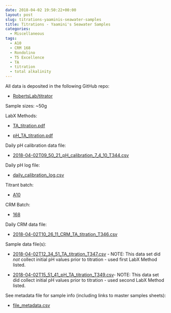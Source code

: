 ```yaml
---
date: 2018-04-02 19:50:22+00:00
layout: post
slug: titrations-yaaminis-seawater-samples
title: Titrations - Yaamini's Seawater Samples
categories:
  - Miscellaneous
tags:
  - A10
  - CRM 168
  - Rondolino
  - T5 Excellence
  - TA
  - titration
  - total alkalinity
---
```


All data is deposited in the following GitHub repo:





  * [RobertsLab/titrator](https://github.com/RobertsLab/titrator)



Sample sizes: ~50g

LabX Methods:



  * [TA_titration.pdf](https://github.com/RobertsLab/titrator/blob/master/LabX_method_files/TA_titration.pdf)



  * [pH_TA_titration.pdf](https://github.com/RobertsLab/titrator/blob/master/LabX_method_files/pH_TA_titration.pdf)






Daily pH calibration data file:





  * [2018-04-02T09_50_21_pH_calibration_7_4_10_T344.csv](https://github.com/RobertsLab/titrator/raw/master/data/cal_data/2018-04-02T09_50_21_pH_calibration_7_4_10_T344.csv)



Daily pH log file:



  * [daily_calibration_log.csv](https://github.com/RobertsLab/titrator/blob/master/data/cal_data/daily_calibration_log.csv)



Titrant batch:



  * [A10](https://github.com/RobertsLab/titrator/blob/master/data/acid_certifications/Batch_A10_CoA.pdf)



CRM Batch:



  * [168](https://github.com/RobertsLab/titrator/blob/master/data/crm_certifications/Batch168.pdf)



Daily CRM data file:



  * [2018-04-02T10_26_11_CRM_TA_titration_T346.csv](https://github.com/RobertsLab/titrator/raw/master/data/titration_data/crm_data/2018-04-02T10_26_11_CRM_TA_titration_T346.csv)



Sample data file(s):



  * [2018-04-02T12_34_51_TA_titration_T347.csv
](https://github.com/RobertsLab/titrator/raw/master/data/titration_data/sample_data/2018-04-02T12_34_51_TA_titration_T347.csv) - NOTE: This data set did _not_ collect initial pH values prior to titration - used first LabX Method listed.



  * [2018-04-02T15_51_41_pH_TA_titration_T349.csv](https://github.com/RobertsLab/titrator/raw/master/data/titration_data/sample_data/2018-04-02T15_51_41_pH_TA_titration_T349.csv)- NOTE: This data set did collect initial pH values prior to titration - used second LabX Method listed.






See metadata file for sample info (including links to master samples sheets):





  * [file_metadata.csv](https://github.com/RobertsLab/titrator/blob/master/data/titration_data/sample_data/file_metadata.csv)


